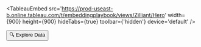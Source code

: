 



<br/>

<TableauEmbed
  src='https://prod-useast-b.online.tableau.com/t/embeddingplaybook/views/Zilliant/Hero'
  width={900}
  height={900}
  hideTabs={true}
  toolbar={'hidden'}
  device='default'
/>

<Button className="bg-[#E14462] ml-12">
  <Link
    href="/edit"
  >
  🔍 Explore Data
  </Link>
</Button>
